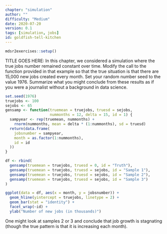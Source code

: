 ```yaml
---
chapter: "simulation"
author: ""
difficulty: "Medium"
date: 2020-07-20 
version: 0.1
tags: [simulation, jobs]
id: goldfish-tell-kitchen
---
```


```r
mdsr2exercises::setup()
```

TITLE GOES HERE: In this chapter, we considered a simulation where the true jobs number remained constant over time.  Modify the call to the function provided in that example so that the true situation is that there are 15,000 new jobs created every month.  Set your random number seed to the value $1976$.  Summarize what you might conclude from these results as if you were a journalist without a background in data science.


<!--begin-answer-->
```r
set.seed(1976)
truejobs <- 100
sejobs <- 65
gensamp <- function(truemean = truejobs, truesd = sejobs,
                    nummonths = 12, delta = 15, id = 1) {
  sampyear <- rep(truemean, nummonths) +
    rnorm(nummonths, mean = delta * (1:nummonths), sd = truesd)
  return(data.frame(
    jobsnumber = sampyear,
    month = as.factor(1:nummonths),
    id = id
  ))
}

df <- rbind(
  gensamp(truemean = truejobs, truesd = 0, id = "Truth"),
  gensamp(truemean = truejobs, truesd = sejobs, id = "Sample 1"),
  gensamp(truemean = truejobs, truesd = sejobs, id = "Sample 2"),
  gensamp(truemean = truejobs, truesd = sejobs, id = "Sample 3")
)

ggplot(data = df, aes(x = month, y = jobsnumber)) +
  geom_hline(yintercept = truejobs, linetype = 2) +
  geom_bar(stat = "identity") +
  facet_wrap(~id) +
  ylab("Number of new jobs (in thousands)")
```

One might look at samples 2 or 3 and conclude that job growth is stagnating (though the true pattern is that it is increasing each month).

<!--end-answer-->



